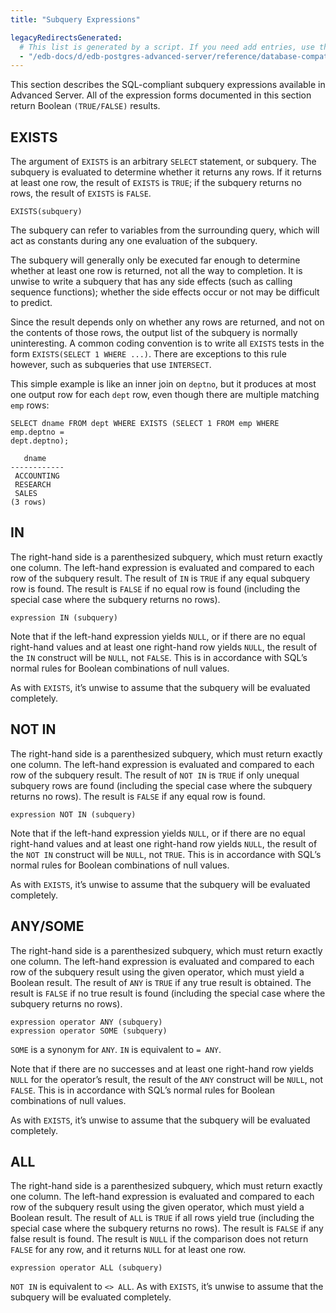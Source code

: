 ```yaml
---
title: "Subquery Expressions"

legacyRedirectsGenerated:
  # This list is generated by a script. If you need add entries, use the `legacyRedirects` key.
  - "/edb-docs/d/edb-postgres-advanced-server/reference/database-compatibility-for-oracle-developers-reference-guide/13/subquery_expressions.html"
---
```


<div id="subquery_expressions" class="registered_link"></div>

This section describes the SQL-compliant subquery expressions available in Advanced Server. All of the expression forms documented in this section return Boolean `(TRUE/FALSE)` results.

## EXISTS

The argument of `EXISTS` is an arbitrary `SELECT` statement, or subquery. The subquery is evaluated to determine whether it returns any rows. If it returns at least one row, the result of `EXISTS` is `TRUE`; if the subquery returns no rows, the result of `EXISTS` is `FALSE`.

```text
EXISTS(subquery)
```

The subquery can refer to variables from the surrounding query, which will act as constants during any one evaluation of the subquery.

The subquery will generally only be executed far enough to determine whether at least one row is returned, not all the way to completion. It is unwise to write a subquery that has any side effects (such as calling sequence functions); whether the side effects occur or not may be difficult to predict.

Since the result depends only on whether any rows are returned, and not on the contents of those rows, the output list of the subquery is normally uninteresting. A common coding convention is to write all `EXISTS` tests in the form `EXISTS(SELECT 1 WHERE ...)`. There are exceptions to this rule however, such as subqueries that use `INTERSECT`.

This simple example is like an inner join on `deptno`, but it produces at most one output row for each `dept` row, even though there are multiple matching `emp` rows:

```text
SELECT dname FROM dept WHERE EXISTS (SELECT 1 FROM emp WHERE emp.deptno =
dept.deptno);

   dname
------------
 ACCOUNTING
 RESEARCH
 SALES
(3 rows)
```

## IN

The right-hand side is a parenthesized subquery, which must return exactly one column. The left-hand expression is evaluated and compared to each row of the subquery result. The result of `IN` is `TRUE` if any equal subquery row is found. The result is `FALSE` if no equal row is found (including the special case where the subquery returns no rows).

```text
expression IN (subquery)
```

Note that if the left-hand expression yields `NULL`, or if there are no equal right-hand values and at least one right-hand row yields `NULL`, the result of the `IN` construct will be `NULL`, not `FALSE`. This is in accordance with SQL’s normal rules for Boolean combinations of null values.

As with `EXISTS`, it’s unwise to assume that the subquery will be evaluated completely.

## NOT IN

The right-hand side is a parenthesized subquery, which must return exactly one column. The left-hand expression is evaluated and compared to each row of the subquery result. The result of `NOT IN` is `TRUE` if only unequal subquery rows are found (including the special case where the subquery returns no rows). The result is `FALSE` if any equal row is found.

```text
expression NOT IN (subquery)
```

Note that if the left-hand expression yields `NULL`, or if there are no equal right-hand values and at least one right-hand row yields `NULL`, the result of the `NOT IN` construct will be `NULL`, not `TRUE`. This is in accordance with SQL’s normal rules for Boolean combinations of null values.

As with `EXISTS`, it’s unwise to assume that the subquery will be evaluated completely.

## ANY/SOME

The right-hand side is a parenthesized subquery, which must return exactly one column. The left-hand expression is evaluated and compared to each row of the subquery result using the given operator, which must yield a Boolean result. The result of `ANY` is `TRUE` if any true result is obtained. The result is `FALSE` if no true result is found (including the special case where the subquery returns no rows).

```text
expression operator ANY (subquery)
expression operator SOME (subquery)
```

`SOME` is a synonym for `ANY`. `IN` is equivalent to `= ANY`.

Note that if there are no successes and at least one right-hand row yields `NULL` for the operator’s result, the result of the `ANY` construct will be `NULL`, not `FALSE`. This is in accordance with SQL’s normal rules for Boolean combinations of null values.

As with `EXISTS`, it’s unwise to assume that the subquery will be evaluated completely.

## ALL

The right-hand side is a parenthesized subquery, which must return exactly one column. The left-hand expression is evaluated and compared to each row of the subquery result using the given operator, which must yield a Boolean result. The result of `ALL` is `TRUE` if all rows yield true (including the special case where the subquery returns no rows). The result is `FALSE` if any false result is found. The result is `NULL` if the comparison does not return `FALSE` for any row, and it returns `NULL` for at least one row.

```text
expression operator ALL (subquery)
```

`NOT IN` is equivalent to `<> ALL`. As with `EXISTS`, it’s unwise to assume that the subquery will be evaluated completely.
